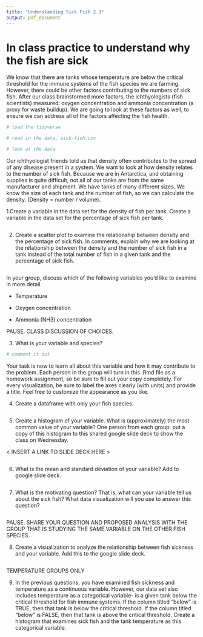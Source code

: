 ```yaml
---
title: "Understanding Sick Fish 2.3"
output: pdf_document
---
```


# In class practice to understand why the fish are sick

We know that there are tanks whose temperature are below the critical threshold for the immune systems of the fish species we are farming. However, there could be other factors contributing to the numbers of sick fish. After our class brainstormed more factors, the ichthyologists (fish scientists) measured: oxygen concentration and ammonia concentration (a proxy for waste buildup). We are going to look at these factors as well, to ensure we can address all of the factors affecting the fish health. 

```r
# load the tidyverse

# read in the data, sick-fish.csv

# look at the data

```

Our ichthyologist friends told us that density often contributes to the spread of any disease present in a system. We want to look at how density relates to the number of sick fish. Because we are in Antarctica, and obtaining supplies is quite difficult, not all of our tanks are from the same manufacturer and shipment. We have tanks of many different sizes. We know the size of each tank and the number of fish, so we can calculate the density. (Density = number / volume).


1.Create a variable in the data set for the density of fish per tank. Create a variable in the data set for the percentage of sick fish per tank. 

```r

```


2. Create a scatter plot to examine the relationship between density and the percentage of sick fish. In comments, explain why we are looking at the relationship between the density and the number of sick fish in a tank instead of the total number of fish in a given tank and the percentage of sick fish.

```r

```



In your group, discuss which of the following variables you'd like to examine in more detail. 

-   Temperature

-   Oxygen concentration

-   Ammonia (NH3) concentration 


PAUSE. CLASS DISCUSSION OF CHOICES. 


3. What is your variable and species?
```r
# comment it out

```



Your task is now to learn all about this variable and how it may contribute to the problem. Each person in the group will turn in this .Rmd file as a homework assignment, so be sure to fill out your copy completely. For every visualization, be sure to label the axes clearly (with units) and provide a title. Feel free to customize the appearance as you like. 


4. Create a dataframe with only your fish species.  
```r

```


5. Create a histogram of your variable. What is (approximately) the most common value of your variable? One person from each group: put a copy of this histogram to this shared google slide deck to show the class on Wednesday.


< INSERT A LINK TO SLIDE DECK HERE >



```r

```

6. What is the mean and standard deviation of your variable? Add to google slide deck. 
```r

```


7. What is the motivating question? That is, what can your variable tell us about the sick fish? What data visualization will you use to answer this question?
```r

```


PAUSE. SHARE YOUR QUESTION AND PROPOSED ANALYSIS WITH THE GROUP THAT IS STUDYING THE SAME VARIABLE ON THE OTHER FISH SPECIES. 


8. Create a visualization to analyze the relationship between fish sickness and your variable. Add this to the google slide deck.

```r

```


TEMPERATURE GROUPS ONLY
 
9. In the previous questions, you have examined fish sickness and temperature as a continuous variable. However, our data set also includes temperature as a categorical variable- is a given tank below the critical threshold for fish immune systems. If the column titled "below" is TRUE, then that tank is below the critical threshold. If the column titled "below" is FALSE, then that tank is above the critical threshold. Create a histogram that examines sick fish and the tank temperature as this categorical variable. 
```r

```








